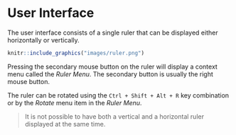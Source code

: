 # User Interface {#ui}

The user interface consists of a single ruler that can be displayed either horizontally or vertically.

```r
knitr::include_graphics("images/ruler.png")
```

Pressing the secondary mouse button on the ruler will display a context menu called the *Ruler Menu*.
The secondary button is usually the right mouse button.

The ruler can be rotated using the `Ctrl + Shift + Alt + R` key combination or by the *Rotate* menu item in the *Ruler Menu*.

> It is not possible to have both a vertical and a horizontal ruler displayed at the same time.